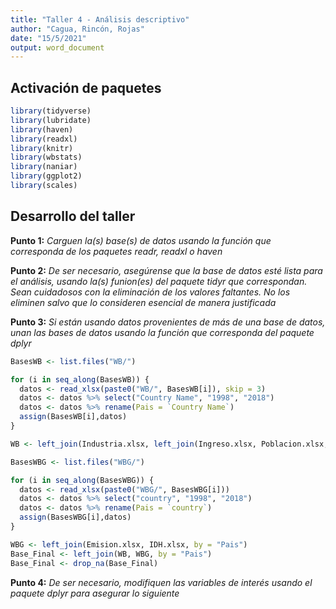 ```yaml
---
title: "Taller 4 - Análisis descriptivo"
author: "Cagua, Rincón, Rojas"
date: "15/5/2021"
output: word_document
---
```



## **Activación de paquetes**

```r
library(tidyverse)
library(lubridate)
library(haven)
library(readxl)
library(knitr)
library(wbstats)
library(naniar)
library(ggplot2)
library(scales)
```

 
## **Desarrollo del taller**

**Punto 1:** _Carguen la(s) base(s) de datos usando la función que corresponda de los paquetes readr, readxl o haven_

**Punto 2:** _De ser necesario, asegúrense que la base de datos esté lista para el análisis, usando la(s) funion(es) del paquete tidyr que correspondan. Sean cuidadosos con la eliminación de los valores faltantes. No los eliminen salvo que lo consideren esencial de manera justificada_

**Punto 3:** _Si están usando datos provenientes de más de una base de datos, unan las bases de datos usando la función que corresponda del paquete dplyr_

```r
BasesWB <- list.files("WB/")

for (i in seq_along(BasesWB)) {
  datos <- read_xlsx(paste0("WB/", BasesWB[i]), skip = 3)
  datos <- datos %>% select("Country Name", "1998", "2018")
  datos <- datos %>% rename(Pais = `Country Name`)
  assign(BasesWB[i],datos)
}

WB <- left_join(Industria.xlsx, left_join(Ingreso.xlsx, Poblacion.xlsx, by = "Pais"), by = "Pais")

BasesWBG <- list.files("WBG/")

for (i in seq_along(BasesWBG)) {
  datos <- read_xlsx(paste0("WBG/", BasesWBG[i]))
  datos <- datos %>% select("country", "1998", "2018")
  datos <- datos %>% rename(Pais = `country`)
  assign(BasesWBG[i],datos)
}

WBG <- left_join(Emision.xlsx, IDH.xlsx, by = "Pais")
Base_Final <- left_join(WB, WBG, by = "Pais")
Base_Final <- drop_na(Base_Final)
```


**Punto 4:** _De ser necesario, modifiquen las variables de interés usando el paquete dplyr para asegurar lo siguiente_


